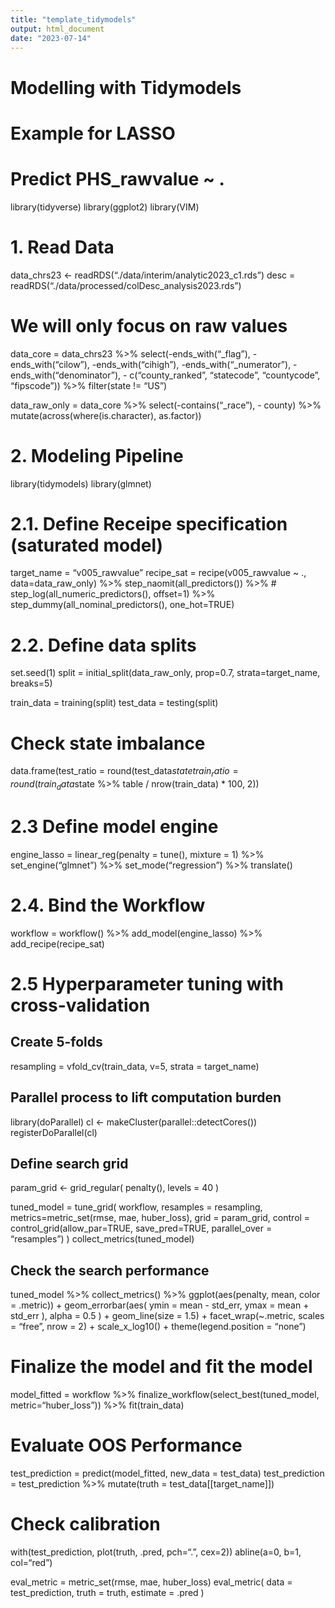 ```yaml
---
title: "template_tidymodels"
output: html_document
date: "2023-07-14"
---
```

# Modelling with Tidymodels
# Example for LASSO
# Predict PHS_rawvalue ~ .
library(tidyverse)
library(ggplot2)
library(VIM)

# 1. Read Data
data_chrs23 <- readRDS("./data/interim/analytic2023_c1.rds")
desc = readRDS("./data/processed/colDesc_analysis2023.rds")

# We will only focus on raw values
data_core = data_chrs23 %>%
  select(-ends_with("_flag"), -ends_with("cilow"), -ends_with("cihigh"),
         -ends_with("_numerator"), -ends_with("denominator"),
         - c("county_ranked", "statecode", "countycode", "fipscode")) %>%
  filter(state != "US")

data_raw_only = data_core %>% select(-contains("_race"), - county) %>%
  mutate(across(where(is.character), as.factor))

# 2. Modeling Pipeline
library(tidymodels)
library(glmnet)

# 2.1. Define Receipe specification (saturated model)
target_name = "v005_rawvalue"
recipe_sat = 
  recipe(v005_rawvalue ~ ., data=data_raw_only) %>%
  step_naomit(all_predictors()) %>%
#  step_log(all_numeric_predictors(), offset=1) %>%
  step_dummy(all_nominal_predictors(), one_hot=TRUE)

# 2.2. Define data splits
set.seed(1)
split = initial_split(data_raw_only, prop=0.7, strata=target_name, breaks=5)

train_data = training(split)
test_data = testing(split)

# Check state imbalance
data.frame(test_ratio = round(test_data$state %>% table / nrow(test_data) * 100, 2),
      train_ratio = round(train_data$state %>% table / nrow(train_data) * 100, 2))

# 2.3 Define model engine
engine_lasso = linear_reg(penalty = tune(), mixture = 1) %>%
  set_engine("glmnet") %>%
  set_mode("regression") %>%
  translate()

# 2.4. Bind the Workflow
workflow = workflow() %>%
           add_model(engine_lasso) %>%
           add_recipe(recipe_sat)

# 2.5 Hyperparameter tuning with cross-validation
## Create 5-folds
resampling = vfold_cv(train_data, v=5, strata = target_name)

## Parallel process to lift computation burden
library(doParallel)
cl <- makeCluster(parallel::detectCores())
registerDoParallel(cl)

## Define search grid
param_grid <- grid_regular( 
  penalty(), 
  levels = 40
)

tuned_model = tune_grid(
  workflow,
  resamples = resampling,
  metrics=metric_set(rmse, mae, huber_loss),
  grid = param_grid,
  control = control_grid(allow_par=TRUE, save_pred=TRUE, parallel_over = "resamples")
)
collect_metrics(tuned_model)

## Check the search performance
tuned_model %>%
  collect_metrics() %>%
  ggplot(aes(penalty, mean, color = .metric)) +
  geom_errorbar(aes(
    ymin = mean - std_err,
    ymax = mean + std_err
  ),
  alpha = 0.5
  ) +
  geom_line(size = 1.5) +
  facet_wrap(~.metric, scales = "free", nrow = 2) +
  scale_x_log10() +
  theme(legend.position = "none")


# Finalize the model and fit the model
model_fitted = workflow %>% 
  finalize_workflow(select_best(tuned_model, metric="huber_loss")) %>%
  fit(train_data)

# Evaluate OOS Performance
test_prediction = predict(model_fitted,
                          new_data = test_data)
test_prediction = test_prediction %>%
  mutate(truth = test_data[[target_name]])

# Check calibration
with(test_prediction,
     plot(truth, .pred, pch=".", cex=2))
abline(a=0, b=1, col="red")

eval_metric = metric_set(rmse, mae, huber_loss)
eval_metric(
  data = test_prediction,
  truth = truth,
  estimate = .pred
)